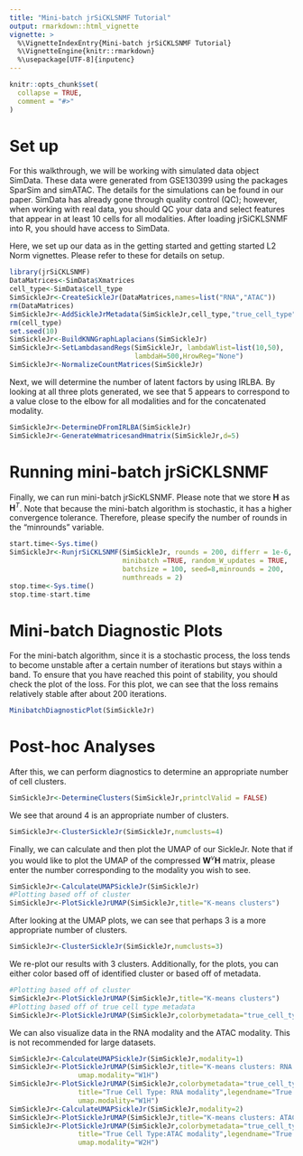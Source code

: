 ```yaml
---
title: "Mini-batch jrSiCKLSNMF Tutorial"
output: rmarkdown::html_vignette
vignette: >
  %\VignetteIndexEntry{Mini-batch jrSiCKLSNMF Tutorial}
  %\VignetteEngine{knitr::rmarkdown}
  %\usepackage[UTF-8]{inputenc}
---
```


```r
knitr::opts_chunk$set(
  collapse = TRUE,
  comment = "#>"
)
```

# Set up
For this walkthrough, we will be working with simulated data object SimData. 
These data were generated from GSE130399 using the packages SparSim and simATAC. 
The details for the simulations can be found in our paper. SimData has already 
gone through quality control (QC); however, when working with real data, you 
should QC your data and select features that appear in at least 10 cells for 
all modalities. After loading jrSiCKLSNMF into R, you should have access to 
SimData.

Here, we set up our data as in the getting started and getting started L2 Norm 
vignettes. Please refer to these for details on setup.

```r
library(jrSiCKLSNMF)
DataMatrices<-SimData$Xmatrices
cell_type<-SimData$cell_type
SimSickleJr<-CreateSickleJr(DataMatrices,names=list("RNA","ATAC"))
rm(DataMatrices)
SimSickleJr<-AddSickleJrMetadata(SimSickleJr,cell_type,"true_cell_type")
rm(cell_type)
set.seed(10)
SimSickleJr<-BuildKNNGraphLaplacians(SimSickleJr)
SimSickleJr<-SetLambdasandRegs(SimSickleJr, lambdaWlist=list(10,50), 
                               lambdaH=500,HrowReg="None")
SimSickleJr<-NormalizeCountMatrices(SimSickleJr)
```
Next, we will determine the number of latent factors by using IRLBA. By looking at all three
plots generated, we see that 5 appears to correspond to a value close to the elbow for all modalities and for 
the concatenated modality.
```r
SimSickleJr<-DetermineDFromIRLBA(SimSickleJr)
SimSickleJr<-GenerateWmatricesandHmatrix(SimSickleJr,d=5)
```


# Running mini-batch jrSiCKLSNMF

Finally, we can run mini-batch jrSicKLSNMF. Please note that we store 
$\textbf{H}$ as $\textbf{H}^T$.  Note that because the mini-batch algorithm is 
stochastic, it has a higher convergence tolerance. Therefore, please specify 
the number of rounds in the "minrounds" variable.

```r
start.time<-Sys.time()
SimSickleJr<-RunjrSiCKLSNMF(SimSickleJr, rounds = 200, differr = 1e-6,
                            minibatch =TRUE, random_W_updates = TRUE, 
                            batchsize = 100, seed=8,minrounds = 200, 
                            numthreads = 2)
stop.time<-Sys.time()
stop.time-start.time
```
# Mini-batch Diagnostic Plots

For the mini-batch algorithm, since it is a stochastic process, the loss tends 
to become unstable after a certain number of iterations but stays within a band. 
To ensure that you have reached this point of stability, you should check the 
plot of the loss. For this plot, we can see that the loss remains relatively 
stable after about 200 iterations.

```r
MinibatchDiagnosticPlot(SimSickleJr)
```

# Post-hoc Analyses

After this, we can perform diagnostics to determine an appropriate number of cell clusters. 

```r
SimSickleJr<-DetermineClusters(SimSickleJr,printclValid = FALSE)
```

We see that around 4 is an appropriate number of clusters.

```r
SimSickleJr<-ClusterSickleJr(SimSickleJr,numclusts=4)
```

Finally, we can calculate and then plot the UMAP of our SickleJr. Note that if 
you would like to plot the UMAP of the compressed $\mathbf{W}^v\mathbf{H}$ 
matrix, please enter the number corresponding to the modality you wish to see. 
```r
SimSickleJr<-CalculateUMAPSickleJr(SimSickleJr)
#Plotting based off of cluster
SimSickleJr<-PlotSickleJrUMAP(SimSickleJr,title="K-means clusters")
```

After looking at the UMAP plots, we can see that perhaps 3 is a more 
appropriate number of clusters.

```r
SimSickleJr<-ClusterSickleJr(SimSickleJr,numclusts=3)
```

We re-plot our results with 3 clusters. Additionally, for the plots, you can 
either color based off of identified cluster or based off of metadata. 

```r
#Plotting based off of cluster
SimSickleJr<-PlotSickleJrUMAP(SimSickleJr,title="K-means clusters")
#Plotting based off of true cell type metadata
SimSickleJr<-PlotSickleJrUMAP(SimSickleJr,colorbymetadata="true_cell_type",title="True Cell Types",legendname="True Cell Types")
```

We can also visualize data in the RNA modality and the ATAC modality. This is 
not recommended for large datasets.

```r
SimSickleJr<-CalculateUMAPSickleJr(SimSickleJr,modality=1)
SimSickleJr<-PlotSickleJrUMAP(SimSickleJr,title="K-means clusters: RNA modality",
                 umap.modality="W1H")
SimSickleJr<-PlotSickleJrUMAP(SimSickleJr,colorbymetadata="true_cell_type",
                 title="True Cell Type: RNA modality",legendname="True Cell Types",
                 umap.modality="W1H")
SimSickleJr<-CalculateUMAPSickleJr(SimSickleJr,modality=2)
SimSickleJr<-PlotSickleJrUMAP(SimSickleJr,title="K-means clusters: ATAC modality",umap.modality="W2H")
SimSickleJr<-PlotSickleJrUMAP(SimSickleJr,colorbymetadata="true_cell_type",
                 title="True Cell Type:ATAC modality",legendname="True Cell Types",
                 umap.modality="W2H")
```
